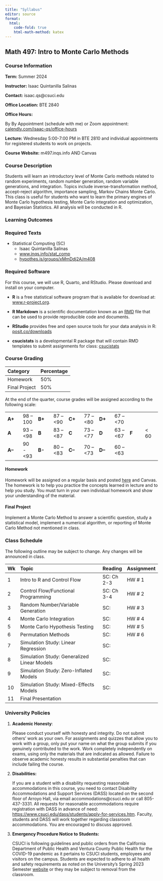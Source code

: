 ```yaml
---
title: "Syllabus"
editor: source
format:
  html: 
    code-fold: true
    html-math-method: katex
---
```


## Math 497: Intro to Monte Carlo Methods

### Course Information

**Term:** Summer 2024

**Instructor:** Isaac Quintanilla Salinas

**Contact:** isaac.qs\@csuci.edu

**Office Location:** BTE 2840

**Office Hours:**

By By Appointment (schedule with me) or Zoom appointment: [calendly.com/isaac-qs/office-hours](https://calendly.com/isaac-qs/office-hours)

**Lecture:** Wednesday 5:00-7:00 PM in BTE 2810 and individual appointments for registered students to work on projects.

**Course Website:** m497.inqs.info AND Canvas

### Course Description

Students will learn an introductory level of Monte Carlo methods related to random experiments, random number generation, random variable generations, and integration. Topics include inverse-transformation method, accept-reject algorithm, importance sampling, Markov Chains Monte Carlo. This class is useful for students who want to learn the primary engines of Monte Carlo hypothesis testing, Monte Carlo integration and optimization, and Bayesian Statistics. All analysis will be conducted in R.

### Learning Outcomes

### Required Texts

-   Statistical Computing (SC)
    -   Isaac Quintanilla Salinas
    -   [www.inqs.info/stat_comp](https://www.inqs.info/stat_comp/)
    -   [hypothes.is/groups/xMmDdj2A/m408](https://hypothes.is/groups/xMmDdj2A/m408)

### Required Software

For this course, we will use R, Quarto, and RStudio. Please download and install on your computer.

-   **R** is a free statistical software program that is available for download at: [www.r-project.org](https://www.r-project.org/).

-   **R Markdown** is a scientific documentation known as an [RMD](https://rmarkdown.rstudio.com/) file that can be used to provide reproducible code and documents.

-   **RStudio** provides free and open source tools for your data analysis in R: [posit.co/downloads](https://posit.co/downloads/)

-   **csucistats** is a developmental R package that will contain RMD templates to submit assignments for class: [csucistats](https://www.inqs.info/csucistats/)

### Course Grading

| Category      | Percentage |
|:--------------|:-----------|
| Homework      | 50%        |
| Final Project | 50%        |

At the end of the quarter, course grades will be assigned according to the following scale:

|         |            |        |            |         |            |         |            |       |       |
|:-------|:-------|:-------|:-------|:-------|:-------|:-------|:-------|:-------|:-------|
| **A+**  | 98 -- 100  | **B+** | 87 -- \<90 | **C+**  | 77 -- \<80 | **D+**  | 67 -- \<70 |       |       |
| **A**   | 93 -- \<98 | **B**  | 83 -- \<87 | **C**   | 73 -- \<77 | **D**   | 63 -- \<67 | **F** | \< 60 |
| **A--** | 90 - \<93  | **B-** | 80 -- \<83 | **C--** | 70 -- \<73 | **D--** | 60 -- \<63 |       |       |

#### Homework

Homework will be assigned on a regular basis and posted [here](hw.html) and Canvas. The homework is to help you practice the concepts learned in lecture and to help you study. You must turn in your own individual homework and show your understanding of the material.

#### Final Project

Implement a Monte Carlo Method to answer a scientific question, study a statistical model, implement a numerical algorithm, or reporting of Monte Carlo Method not mentioned in class.

### Class Schedule

The following outline may be subject to change. Any changes will be announced in class.

| Wk  | Topic                                       | Reading    | Assignment |
|:----|:--------------------------------------------|:-----------|:-----------|
| 1   | Intro to R and Control Flow                 | SC: Ch 2-3 | HW \# 1    |
| 2   | Control Flow/Functional Programming         | SC: Ch 3-4 | HW \# 2    |
| 3   | Random Number/Variable Generation           | SC:        | HW \# 3    |
| 4   | Monte Carlo Integration                     | SC:        | HW \# 4    |
| 5   | Monte Carlo Hypothesis Testing              | SC:        | HW \# 5    |
| 6   | Permutation Methods                         | SC:        | HW \# 6    |
| 7   | Simulation Study: Linear Regression         | SC:        |            |
| 8   | Simulation Study: Generalized Linear Models | SC:        |            |
| 9   | Simulation Study: Zero-Inflated Models      | SC:        |            |
| 10  | Simulation Study: Mixed-Effects Models      | SC:        |            |
| 11  | Final Presentation                          |            |            |

### University Policies

1.  **Academic Honesty**:

    Please conduct yourself with honesty and integrity. Do not submit others' work as your own. For assignments and quizzes that allow you to work with a group, only put your name on what the group submits if you genuinely contributed to the work. Work completely independently on exams, using only the materials that are indicated as allowed. Failure to observe academic honesty results in substantial penalties that can include failing the course.

2.  **Disabilities:**

    If you are a student with a disability requesting reasonable accommodations in this course, you need to contact Disability Accommodations and Support Services (DASS) located on the second floor of Arroyo Hall, via email accommodations\@csuci.edu or call 805-437-3331. All requests for reasonable accommodations require registration with DASS in advance of need: <https://www.csuci.edu/dass/students/apply-for-services.htm>. Faculty, students and DASS will work together regarding classroom accommodations. You are encouraged to discuss approved.

3.  **Emergency Procedure Notice to Students:**

    CSUCI is following guidelines and public orders from the California Department of Public Health and Ventura County Public Health for the COVID-19 pandemic as it pertains to CSUCI students, employees and visitors on the campus. Students are expected to adhere to all health and safety requirements as noted on the University's Spring 2023 Semester [website](https://www.csuci.edu/news/campus-updates/covid-19/index.htm) or they may be subject to removal from the classroom.
